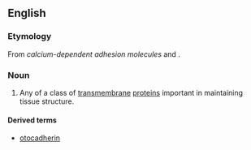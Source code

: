 ==English==

===Etymology===
From ''calcium-dependent adhesion molecules'' and {{term|-in}}.

===Noun===
{{wikipedia}}
{{en-noun}}

# {{protein}} Any of a class of [[transmembrane]] [[protein]]s important in maintaining tissue structure.

====Derived terms====
* [[otocadherin]]